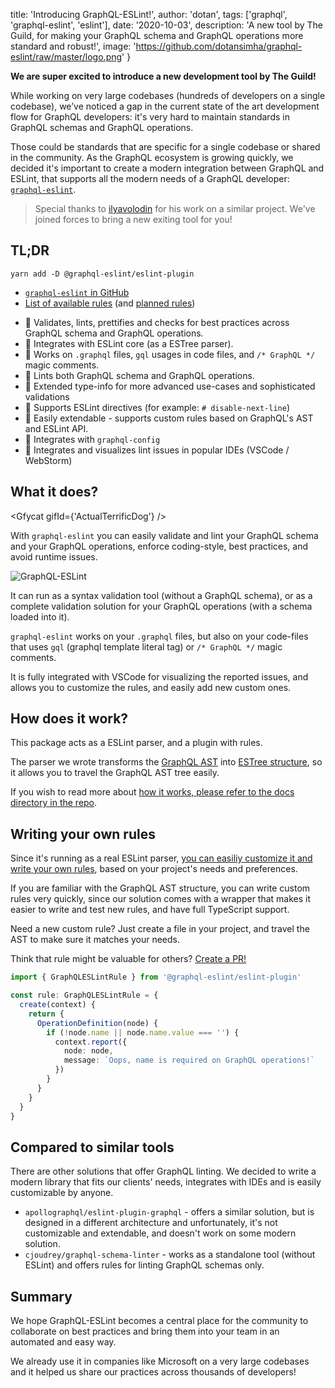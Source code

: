 
  title: 'Introducing GraphQL-ESLint!',
  author: 'dotan',
  tags: ['graphql', 'graphql-eslint', 'eslint'],
  date: '2020-10-03',
  description:
    'A new tool by The Guild, for making your GraphQL schema and GraphQL operations more standard and robust!',
  image: 'https://github.com/dotansimha/graphql-eslint/raw/master/logo.png'
}


**We are super excited to introduce a new development tool by The Guild!**

While working on very large codebases (hundreds of developers on a single codebase), we’ve noticed a gap in the current state of the art development flow for GraphQL developers: it's very hard to maintain standards in GraphQL schemas and GraphQL operations.

Those could be standards that are specific for a single codebase or shared in the community.
As the GraphQL ecosystem is growing quickly, we decided it's important to create a modern integration between GraphQL and ESLint, that supports all the modern needs of a GraphQL developer: [`graphql-eslint`](https://github.com/dotansimha/graphql-eslint).

> Special thanks to [ilyavolodin](https://github.com/ilyavolodin) for his work on a similar project. We've joined forces to bring a new exiting tool for you!

## TL;DR

```
yarn add -D @graphql-eslint/eslint-plugin
```

- [`graphql-eslint` in GitHub](https://github.com/dotansimha/graphql-eslint)
- [List of available rules](https://github.com/dotansimha/graphql-eslint/blob/master/docs/README.md) (and [planned rules](https://github.com/dotansimha/graphql-eslint/issues?q=is%3Aissue+is%3Aopen+label%3Anew-rule))

* 🚀 Validates, lints, prettifies and checks for best practices across GraphQL schema and GraphQL operations.
* 🚀 Integrates with ESLint core (as a ESTree parser).
* 🚀 Works on `.graphql` files, `gql` usages in code files, and `/* GraphQL */` magic comments.
* 🚀 Lints both GraphQL schema and GraphQL operations.
* 🚀 Extended type-info for more advanced use-cases and sophisticated validations
* 🚀 Supports ESLint directives (for example: `# disable-next-line`)
* 🚀 Easily extendable - supports custom rules based on GraphQL's AST and ESLint API.
* 🚀 Integrates with `graphql-config`
* 🚀 Integrates and visualizes lint issues in popular IDEs (VSCode / WebStorm)

## What it does?

<Gfycat gifId={'ActualTerrificDog'} />

With `graphql-eslint` you can easily validate and lint your GraphQL schema and your GraphQL operations, enforce coding-style, best practices, and avoid runtime issues.

![GraphQL-ESLint](/blog-assets/graphql-eslint/1.png 'GraphQL ESLint in action')

It can run as a syntax validation tool (without a GraphQL schema), or as a complete validation solution for your GraphQL operations (with a schema loaded into it).

`graphql-eslint` works on your `.graphql` files, but also on your code-files that uses `gql` (graphql template literal tag) or `/* GraphQL */` magic comments.

It is fully integrated with VSCode for visualizing the reported issues, and allows you to customize the rules, and easily add new custom ones.

## How does it work?

This package acts as a ESLint parser, and a plugin with rules.

The parser we wrote transforms the [GraphQL AST](https://graphql.org/graphql-js/language/) into [ESTree structure](https://github.com/estree/estree), so it allows you to travel the GraphQL AST tree easily.

If you wish to read more about [how it works, please refer to the docs directory in the repo](https://github.com/dotansimha/graphql-eslint/blob/master/docs/README.md).

## Writing your own rules

Since it's running as a real ESLint parser, [you can easiliy customize it and write your own rules](https://github.com/dotansimha/graphql-eslint/blob/master/docs/custom-rules.md), based on your project's needs and preferences.

If you are familiar with the GraphQL AST structure, you can write custom rules very quickly, since our solution comes with a wrapper that makes it easier to write and test new rules, and have full TypeScript support.

Need a new custom rule? Just create a file in your project, and travel the AST to make sure it matches your needs.

Think that rule might be valuable for others? [Create a PR!](https://github.com/dotansimha/graphql-eslint#contributing)

```ts
import { GraphQLESLintRule } from '@graphql-eslint/eslint-plugin'

const rule: GraphQLESLintRule = {
  create(context) {
    return {
      OperationDefinition(node) {
        if (!node.name || node.name.value === '') {
          context.report({
            node: node,
            message: `Oops, name is required on GraphQL operations!`
          })
        }
      }
    }
  }
}
```

## Compared to similar tools

There are other solutions that offer GraphQL linting.
We decided to write a modern library that fits our clients' needs, integrates with IDEs and is easily customizable by anyone.

- `apollographql/eslint-plugin-graphql` - offers a similar solution, but is designed in a different architecture and unfortunately, it's not customizable and extendable, and doesn't work on some modern solution.
- `cjoudrey/graphql-schema-linter` - works as a standalone tool (without ESLint) and offers rules for linting GraphQL schemas only.

## Summary

We hope GraphQL-ESLint becomes a central place for the community to collaborate on best practices and bring them into your team in an automated and easy way.

We already use it in companies like Microsoft on a very large codebases and it helped us share our practices across thousands of developers!
